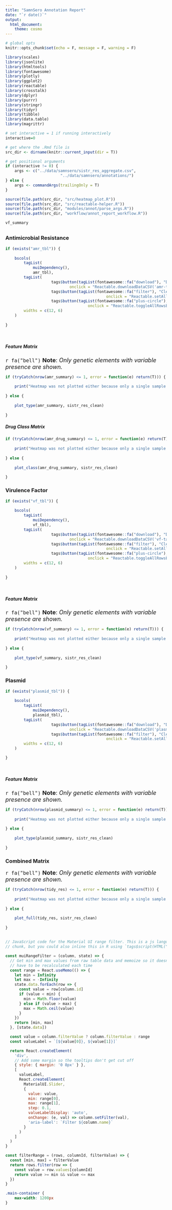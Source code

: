 ```yaml
---
title: "SamnSero Annotation Report"
date: "`r date()`"
output: 
  html_document:
    theme: cosmo
---
```


```r
# global opts
knitr::opts_chunk$set(echo = F, message = F, warning = F)
```

```r
library(scales)
library(jsonlite)
library(htmltools)
library(fontawesome)
library(plotly)
library(ggplot2)
library(reactable)
library(crosstalk)
library(dplyr)
library(purrr)
library(stringr)
library(tidyr)
library(tibble)
library(data.table)
library(magrittr)
```

```r
# set interactive = 1 if running interactively
interactive=0

# get where the .Rmd file is
src_dir <- dirname(knitr::current_input(dir = T))

# get positional arguments
if (interactive != 0) {
	args <- c("../data/samnsero/sistr_res_aggregate.csv",
						"../data/samnsero/annotations/")
} else {
	args <- commandArgs(trailingOnly = T)
}
```

```r
source(file.path(src_dir, "src/heatmap_plot.R"))
source(file.path(src_dir, "src/reactable-helper.R"))
source(file.path(src_dir, "modules/annot/parse_args.R"))
source(file.path(src_dir, "workflow/annot_report_workflow.R"))
```


```r
vf_summary
```

## {.tabset}

### Antimicrobial Resistance

```r
if (exists("amr_tbl")) {
	
	bscols(
		tagList(
			muiDependency(),
			amr_tbl),
		tagList(
					tags$button(tagList(fontawesome::fa("download"), "Download as CSV"),
	  						onclick = "Reactable.downloadDataCSV('amr-table', 'SamnSero_AMR_annot.csv')"),
					tags$button(tagList(fontawesome::fa("filter"), "Clear Filters"),
											onclick = "Reactable.setAllFilters('amr-table', [])"),
					tags$button(tagList(fontawesome::fa("plus-circle"), "Expand/Collapse All"),
	      							onclick = "Reactable.toggleAllRowsExpanded('amr-front')")),
		widths = c(12, 6)
	)
	
}
```

<br>

#### {.tabset}
##### Feature Matrix

<font size="4"> 
`r fa("bell")`  **Note**: *Only genetic elements with variable presence are shown.*
</font> 

```r
if (tryCatch(nrow(amr_summary) <= 1, error = function(e) return(T))) {
	
	print("Heatmap was not plotted either because only a single sample was analyzed or no variable presence elements were found")
	
} else {
	
	plot_type(amr_summary, sistr_res_clean)
	
}
```

##### Drug Class Matrix
```r
if (tryCatch(nrow(amr_drug_summary) <= 1, error = function(e) return(T))) {
	
	print("Heatmap was not plotted either because only a single sample was analyzed or no variable presence elements were found")
	
} else {
	
	plot_class(amr_drug_summary, sistr_res_clean)
	
}
```

### Virulence Factor

```r
if (exists("vf_tbl")) {
	
	bscols(
		tagList(
			muiDependency(),
			vf_tbl),
		tagList(
					tags$button(tagList(fontawesome::fa("download"), "Download as CSV"),
	  						onclick = "Reactable.downloadDataCSV('vf-table', 'SamnSero_VF_annot.csv')"),
					tags$button(tagList(fontawesome::fa("filter"), "Clear Filters"),
											onclick = "Reactable.setAllFilters('vf-table', [])"),
					tags$button(tagList(fontawesome::fa("plus-circle"), "Expand/Collapse All"),
	      							onclick = "Reactable.toggleAllRowsExpanded('vf-front')")),
		widths = c(12, 6)
	)
	
}
```

<br>

#### {.tabset}
##### Feature Matrix

<font size="4"> 
`r fa("bell")`  **Note**: *Only genetic elements with variable presence are shown.*
</font> 

```r
if (tryCatch(nrow(vf_summary) <= 1, error = function(e) return(T))) {
	
	print("Heatmap was not plotted either because only a single sample was analyzed or no variable presence elements were found")
	
} else {
	
	plot_type(vf_summary, sistr_res_clean)
	
}
```

### Plasmid

```r
if (exists("plasmid_tbl")) {
	
	bscols(
		tagList(
			muiDependency(),
			plasmid_tbl),
		tagList(
					tags$button(tagList(fontawesome::fa("download"), "Download as CSV"),
	  						onclick = "Reactable.downloadDataCSV('plasmid-table', 'SamnSero_Plasmid_annot.csv')"),
					tags$button(tagList(fontawesome::fa("filter"), "Clear Filters"),
											onclick = "Reactable.setAllFilters('plasmid-table', [])")),
		widths = c(12, 6)
	)

}
```

<br>

#### {.tabset}
##### Feature Matrix

<font size="4"> 
`r fa("bell")`  **Note**: *Only genetic elements with variable presence are shown.*
</font> 

```r
if (tryCatch(nrow(plasmid_summary) <= 1, error = function(e) return(T))) {
	
	print("Heatmap was not plotted either because only a single sample was analyzed or no variable presence elements were found")
	
} else {
	
	plot_type(plasmid_summary, sistr_res_clean)
	
}
```

### Combined Matrix

<font size="4"> 
`r fa("bell")`  **Note**: *Only genetic elements with variable presence are shown.*
</font> 

```r
if (tryCatch(nrow(tidy_res) <= 1, error = function(e) return(T))) {
	
	print("Heatmap was not plotted either because only a single sample was analyzed or no variable presence elements were found")
	
} else {
	
	plot_full(tidy_res, sistr_res_clean)
	
}
```

## {-}

```js
// JavaScript code for the Material UI range filter. This is a js language
// chunk, but you could also inline this in R using `tags$script(HTML("..."))`

const muiRangeFilter = (column, state) => {
  // Get min and max values from raw table data and memoize so it doesn't
  // have to be recalculated each time
  const range = React.useMemo(() => {
    let min = Infinity
    let max = -Infinity
    state.data.forEach(row => {
      const value = row[column.id]
      if (value < min) {
        min = Math.floor(value)
      } else if (value > max) {
        max = Math.ceil(value)
      }
    })
    return [min, max]
  }, [state.data])

  const value = column.filterValue ? column.filterValue : range
  const valueLabel = `[${value[0]}, ${value[1]}]`

  return React.createElement(
    'div',
    // Add some margin so the tooltips don't get cut off
    { style: { margin: '0 8px' } },
    [
      valueLabel,
      React.createElement(
        MaterialUI.Slider,
        {
          value: value,
          min: range[0],
          max: range[1],
          step: 0.1,
          valueLabelDisplay: 'auto',
          onChange: (e, val) => column.setFilter(val),
          'aria-label': `Filter ${column.name}`
        }
      )
    ]
  )
}

const filterRange = (rows, columnId, filterValue) => {
  const [min, max] = filterValue
  return rows.filter(row => {
    const value = row.values[columnId]
    return value >= min && value <= max
  })
}
```

```css
.main-container {
	max-width: 1200px
}
```

